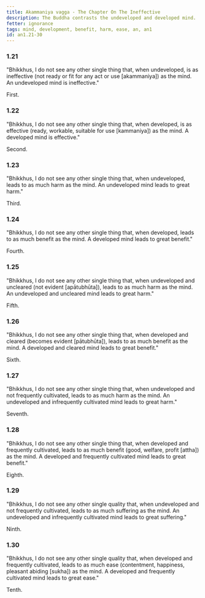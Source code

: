 ```yaml
---
title: Akammaniya vagga - The Chapter On The Ineffective
description: The Buddha contrasts the undeveloped and developed mind.
fetter: ignorance
tags: mind, development, benefit, harm, ease, an, an1
id: an1.21-30
---
```


### 1.21

"Bhikkhus, I do not see any other single thing that, when undeveloped, is as ineffective (not ready or fit for any act or use [akammaniya]) as the mind. An undeveloped mind is ineffective."

First.

### 1.22

"Bhikkhus, I do not see any other single thing that, when developed, is as effective (ready, workable, suitable for use [kammaniya]) as the mind. A developed mind is effective."

Second.

### 1.23

"Bhikkhus, I do not see any other single thing that, when undeveloped, leads to as much harm as the mind. An undeveloped mind leads to great harm."

Third.

### 1.24

"Bhikkhus, I do not see any other single thing that, when developed, leads to as much benefit as the mind. A developed mind leads to great benefit."

Fourth.

### 1.25

"Bhikkhus, I do not see any other single thing that, when undeveloped and uncleared (not evident [apātubhūta]), leads to as much harm as the mind. An undeveloped and uncleared mind leads to great harm."

Fifth.

### 1.26

"Bhikkhus, I do not see any other single thing that, when developed and cleared (becomes evident [pātubhūta]), leads to as much benefit as the mind. A developed and cleared mind leads to great benefit."

Sixth.

### 1.27

"Bhikkhus, I do not see any other single thing that, when undeveloped and not frequently cultivated, leads to as much harm as the mind. An undeveloped and infrequently cultivated mind leads to great harm."

Seventh.

### 1.28

"Bhikkhus, I do not see any other single thing that, when developed and frequently cultivated, leads to as much benefit (good, welfare, profit [attha]) as the mind. A developed and frequently cultivated mind leads to great benefit."

Eighth.

### 1.29

"Bhikkhus, I do not see any other single quality that, when undeveloped and not frequently cultivated, leads to as much suffering as the mind. An undeveloped and infrequently cultivated mind leads to great suffering."

Ninth.

### 1.30

"Bhikkhus, I do not see any other single quality that, when developed and frequently cultivated, leads to as much ease (contentment, happiness, pleasant abiding [sukha]) as the mind. A developed and frequently cultivated mind leads to great ease."

Tenth.